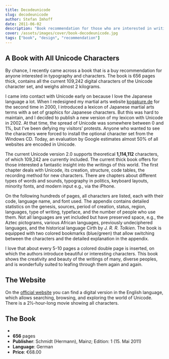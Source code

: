 ```yaml
---
title: Decodeunicode
slug: decodeunicode
author: Stefan Imhoff
date: 2011-06-02
description: "Book recommendation for those who are interested in writing and characters: 'decodeunicode - Die Schriftzeichen der Welt'. 656 pages thick, almost 2 kg heavy, and with all 109,242 current characters of the Unicode character set."
cover: /assets/images/cover/book-decodeunicode.jpg
tags: ["book", "design", "recommendation"]
---
```


## A Book with All Unicode Characters

By chance, I recently came across a book that is a buy recommendation for anyone interested in typography and characters. The book is 656 pages thick, contains all the current 109,242 digital characters of the Unicode character set, and weighs almost 2 kilograms.

I came into contact with Unicode early on because I love the Japanese language a lot. When I redesigned my martial arts website [kogakure.de](https://www.kogakure.de/) for the second time in 2000, I introduced a lexicon of Japanese martial arts terms with a set of graphics for Japanese characters. But this was hard to maintain, and I decided to publish a new version of my lexicon with Unicode in 2002. At that time, the spread of Unicode was somewhere between 0 and 1%, but I’ve been defying my visitors’ protests. Anyone who wanted to see the characters were forced to install the optional character set from the Windows CD. Today, an evaluation by Google estimates almost 50% of all websites are encoded in Unicode.

The current Unicode version 2.0 supports theoretical **1,114,112** characters, of which 109,242 are currently included. The current thick book offers for those interested a fantastic insight into the writings of this world. The first chapter deals with Unicode, its creation, structure, code tables, the recording method for new characters. There are chapters about different types of words and sounds, typography in politics, keyboard layouts, minority fonts, and modern input e.g., via the iPhone.

On the following hundreds of pages, all characters are listed, each with their code, language name, and font used. The appendix contains detailed statistics on the genesis, sources, period of creation, status, region, languages, type of writing, typeface, and the number of people who use them. Not all languages are yet included but have preserved space, e.g., the Aztec pictograms, various African languages, previously undeciphered languages, and the historical language Cirth by _J. R. R. Tolkien_. The book is equipped with two colored bookmarks (blue/green) that allow switching between the characters and the detailed explanation in the appendix.

I love that about every 5-10 pages a colored double page is inserted, on which the authors introduce beautiful or interesting characters. This book shows the creativity and beauty of the writings of many, diverse peoples, and is wonderfully suited to leafing through them again and again.

## The Website

On the [official website](http://www.decodeunicode.org/) you can find a digital version in the English language, which allows searching, browsing, and exploring the world of Unicode. There is a 2½-hour-long movie showing all characters.

## The Book

- <AffiliateLink asin="3874398137" text="decodeunicode: Die Schriftzeichen der Welt" />
- **656** pages
- **Publisher**: Schmidt (Hermann), Mainz; Edition: 1 (15. Mai 2011)
- **Language**: German
- **Price**: €68.00

<Bookshelf>
  <AmazonBook asin="3874398137" alt="Decodeunicode: Die Schriftzeichen der Welt" />
</Bookshelf>
